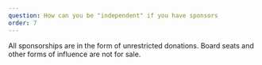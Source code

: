 ```yaml
---
question: How can you be "independent" if you have sponsors
order: 7
---
```


All sponsorships are in the form of unrestricted donations. Board seats and other forms of influence are not for sale.
